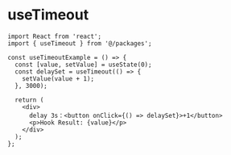 

<Meta of={HookTemplateStories} />

# useTimeout

```tsx
import React from 'react';
import { useTimeout } from '@/packages';

const useTimeoutExample = () => {
  const [value, setValue] = useState(0);
  const delaySet = useTimeout(() => {
    setValue(value + 1);
  }, 3000);

  return (
    <div>
      delay 3s：<button onClick={() => delaySet}>+1</button>
      <p>Hook Result: {value}</p>
    </div>
  );
};
```
